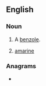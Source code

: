 ==English==

===Noun===
{{en-noun}}

# {{lb|en|organic chemistry|dated}} A [[benzole]].
# {{lb|en|chemistry|dated}} [[amarine]]

===Anagrams===
* {{anagrams|en|a=beeilnnoz|benzilone|ennoblize}}